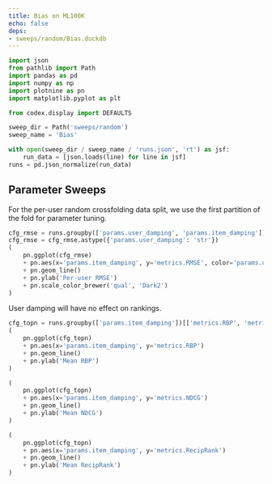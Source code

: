 ```yaml
---
title: Bias on ML100K
echo: false
deps:
- sweeps/random/Bias.duckdb
---
```


```python
import json
from pathlib import Path
import pandas as pd
import numpy as np
import plotnine as pn
import matplotlib.pyplot as plt
```

```python
from codex.display import DEFAULTS
```

```python
sweep_dir = Path('sweeps/random')
sweep_name = 'Bias'

with open(sweep_dir / sweep_name / 'runs.json', 'rt') as jsf:
    run_data = [json.loads(line) for line in jsf]
runs = pd.json_normalize(run_data)
```

## Parameter Sweeps

For the per-user random crossfolding data split, we use the first partition of
the fold for parameter tuning.

```python
cfg_rmse = runs.groupby(['params.user_damping', 'params.item_damping'])['metrics.RMSE'].mean().reset_index()
cfg_rmse = cfg_rmse.astype({'params.user_damping': 'str'})
(
    pn.ggplot(cfg_rmse)
    + pn.aes(x='params.item_damping', y='metrics.RMSE', color='params.user_damping', shape='params.user_damping')
    + pn.geom_line()
    + pn.ylab('Per-user RMSE')
    + pn.scale_color_brewer('qual', 'Dark2')
)
```

User damping will have no effect on rankings.

```python
cfg_topn = runs.groupby(['params.item_damping'])[['metrics.RBP', 'metrics.NDCG', 'metrics.RecipRank']].mean().reset_index()
(
    pn.ggplot(cfg_topn)
    + pn.aes(x='params.item_damping', y='metrics.RBP')
    + pn.geom_line()
    + pn.ylab('Mean RBP')
)
```


```python
(
    pn.ggplot(cfg_topn)
    + pn.aes(x='params.item_damping', y='metrics.NDCG')
    + pn.geom_line()
    + pn.ylab('Mean NDCG')
)
```

```python
(
    pn.ggplot(cfg_topn)
    + pn.aes(x='params.item_damping', y='metrics.RecipRank')
    + pn.geom_line()
    + pn.ylab('Mean RecipRank')
)
```
